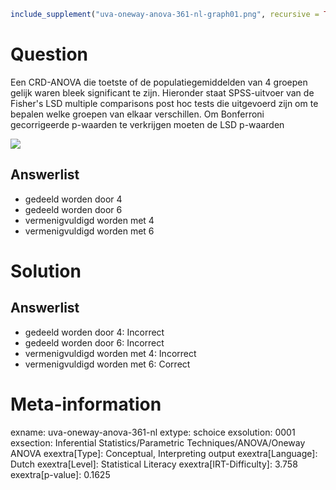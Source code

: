 ```r
include_supplement("uva-oneway-anova-361-nl-graph01.png", recursive = TRUE)
```

Question
========

Een CRD-ANOVA die toetste of de populatiegemiddelden van 4 groepen
gelijk waren bleek significant te zijn. Hieronder staat SPSS-uitvoer van
de Fisher\'s LSD multiple comparisons post hoc tests die uitgevoerd zijn
om te bepalen welke groepen van elkaar verschillen. Om Bonferroni
gecorrigeerde p-waarden te verkrijgen moeten de LSD p-waarden

![](uva-oneway-anova-361-nl-graph01.png)

Answerlist
----------

* gedeeld worden door 4
* gedeeld worden door 6
* vermenigvuldigd worden met 4
* vermenigvuldigd worden met 6

Solution
========

Answerlist
----------

* gedeeld worden door 4: Incorrect
* gedeeld worden door 6: Incorrect
* vermenigvuldigd worden met 4: Incorrect
* vermenigvuldigd worden met 6: Correct

Meta-information
================
exname: uva-oneway-anova-361-nl
extype: schoice
exsolution: 0001
exsection: Inferential Statistics/Parametric Techniques/ANOVA/Oneway ANOVA
exextra[Type]: Conceptual, Interpreting output
exextra[Language]: Dutch
exextra[Level]: Statistical Literacy
exextra[IRT-Difficulty]: 3.758
exextra[p-value]: 0.1625
